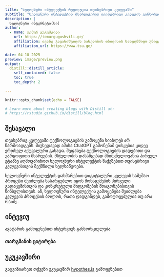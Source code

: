 ```yaml
---
title: "ხელოვნური ინტელექტის რევოლუცია თვისებრივი კვლევაში"
subtitle: "ხელოვნური ინტელექტის მხარდაჭერით თვისებრივი კვლევის განხორციელების სახელმძღვანელო"
description: |
  ხელოვნური ინტერნეტი(ხი) 
author:
  - name: თემურ გუგუშვილი 
    url: https://temurgugushvili.ge/
    affiliation: ივანე ჯავახიშვილის სახელობის თბილისის სახელმწიფო უნივერსიტეტი
    affiliation_url: https://www.tsu.ge/

date: 04-18-2025
preview: image/preview.png
output:
  distill::distill_article:
    self_contained: false
    toc: true
    toc_depth: 2
  
---
```


```r
knitr::opts_chunk$set(echo = FALSE)

# Learn more about creating blogs with Distill at:
# https://rstudio.github.io/distill/blog.html

```


## შესავალი

თვისებრივ კვლევაში ტექნოლოგიების გამოყენა სიახლეს არ წარმოადგენს. მიუხედავად ამისა ChatGPT გამოჩენამ დისკუსია კიდევ ერთხელ აქტვალური გახადა. შეფასება ტექნოლოგიების დადებითი და უარყოფითი მხარეების. მსჯელობის დასაწყებად მნიშვნელოვანია პირველ ეტაპზე აღმოვაჩინოთ ხელოვნური ინტელექტის წაქეზებით თვისებრივი კვლევისთვის შექმნილი ხელსაწუოები. 



ხელოვნური ინტელექტის დახმარებით დიგიტალური კვლევის სამუშაო პროცესი შეიძლება სასარგებლო იყოს მონაცემების პირველი გადაცემისთვის და კონკრეტული მიდგომების შთაგონებისთვის წინსვლისთვის. ან, ხელოვნური ინტელექტის გამოყენება შეიძლება კვლევის პროცესის ბოლოს, რათა დადგინდეს, გამოტოვებულია თუ არა რაიმე.



## ინტევიუ

ავატარის გამოყენებით ინტერვიუს განხორციელება


### თარგმანის ციტირება




## უკუკავშირი

გაგვიზიარეთ თქვენი უკუკავშირ [hypothes.is](https://web.hypothes.is/) გამოყენებით
